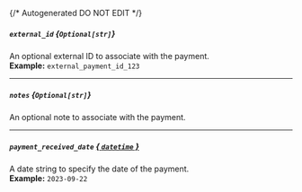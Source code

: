 {/* Autogenerated DO NOT EDIT  */}
##### `external_id` *{`Optional[str]`}*
An optional external ID to associate with the payment.
<br/>
**Example:** `external_payment_id_123`

---
##### `notes` *{`Optional[str]`}*
An optional note to associate with the payment.

---
##### `payment_received_date` [*{ `datetime` }*](https://docs.python.org/3/library/datetime.html#datetime-objects)
A date string to specify the date of the payment.
<br/>
**Example:** `2023-09-22`

